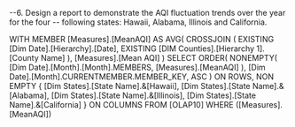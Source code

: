 ﻿--6. Design a report to demonstrate the AQI fluctuation trends over the year for the four
-- following states: Hawaii, Alabama, Illinois and California.

WITH 
MEMBER [Measures].[MeanAQI] AS
    AVG(
		CROSSJOIN (
			EXISTING [Dim Date].[Hierarchy].[Date], 
			EXISTING [DIM Counties].[Hierarchy 1].[County Name]
		),
		[Measures].[Mean AQI]
    )
SELECT 
  ORDER(
      NONEMPTY(
          [Dim Date].[Month].[Month].MEMBERS, 
          [Measures].[MeanAQI]
      ),
      [Dim Date].[Month].CURRENTMEMBER.MEMBER_KEY, ASC 
  ) ON ROWS,
  NON EMPTY 
  {
    [Dim States].[State Name].&[Hawaii],
    [Dim States].[State Name].&[Alabama],
    [Dim States].[State Name].&[Illinois],
    [Dim States].[State Name].&[California]
  } ON COLUMNS
FROM [OLAP10]
WHERE 
  ([Measures].[MeanAQI])
